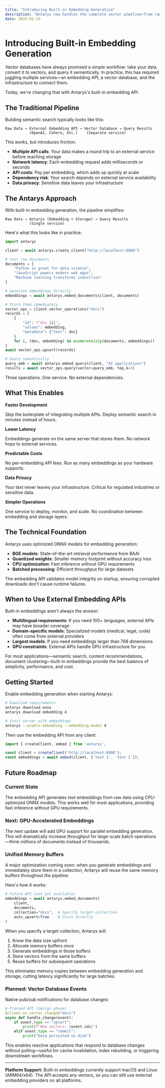 ```yaml
---
title: "Introducing Built-in Embedding Generation"
description: "Antarys now handles the complete vector pipeline—from raw text to searchable embeddings—without external dependencies."
date: 2025-01-15
---
```



# Introducing Built-in Embedding Generation

Vector databases have always promised a simple workflow: take your data, convert it to vectors, and query it semantically. In practice, this has required juggling multiple services—an embedding API, a vector database, and the infrastructure to connect them.

Today, we're changing that with Antarys's built-in embedding API.

## The Traditional Pipeline

Building semantic search typically looks like this:

```
Raw Data → External Embedding API → Vector Database → Query Results
           (OpenAI, Cohere, etc.)    (Separate service)
```

This works, but introduces friction:
- **Multiple API calls**: Your data makes a round trip to an external service before reaching storage
- **Network latency**: Each embedding request adds milliseconds or seconds
- **API costs**: Pay per embedding, which adds up quickly at scale
- **Dependency risk**: Your search depends on external service availability
- **Data privacy**: Sensitive data leaves your infrastructure

## The Antarys Approach

With built-in embedding generation, the pipeline simplifies:

```
Raw Data → Antarys (Embedding + Storage) → Query Results
           (Single service)
```

Here's what this looks like in practice:

```python
import antarys

client = await antarys.create_client("http://localhost:8080")

# Your raw documents
documents = [
    "Python is great for data science",
    "JavaScript powers modern web apps",
    "Machine learning transforms industries"
]

# Generate embeddings directly
embeddings = await antarys.embed_documents(client, documents)

# Store them immediately
vector_ops = client.vector_operations("docs")
records = [
    {
        "id": f"doc_{i}",
        "values": embedding,
        "metadata": {"text": doc}
    }
    for i, (doc, embedding) in enumerate(zip(documents, embeddings))
]
await vector_ops.upsert(records)

# Query semantically
query_emb = await antarys.embed_query(client, "AI applications")
results = await vector_ops.query(vector=query_emb, top_k=5)
```

Three operations. One service. No external dependencies.

## What This Enables

**Faster Development**

Skip the boilerplate of integrating multiple APIs. Deploy semantic search in minutes instead of hours.

**Lower Latency**

Embeddings generate on the same server that stores them. No network hops to external services.

**Predictable Costs**

No per-embedding API fees. Run as many embeddings as your hardware supports.

**Data Privacy**

Your text never leaves your infrastructure. Critical for regulated industries or sensitive data.

**Simpler Operations**

One service to deploy, monitor, and scale. No coordination between embedding and storage layers.

## The Technical Foundation

Antarys uses optimized ONNX models for embedding generation:

- **BGE models**: State-of-the-art retrieval performance from BAAI
- **Quantized weights**: Smaller memory footprint without accuracy loss
- **CPU optimization**: Fast inference without GPU requirements
- **Batched processing**: Efficient throughput for large datasets

The embedding API validates model integrity on startup, ensuring corrupted downloads don't cause runtime failures.

## When to Use External Embedding APIs

Built-in embeddings aren't always the answer:

- **Multilingual requirements**: If you need 100+ languages, external APIs may have broader coverage
- **Domain-specific models**: Specialized models (medical, legal, code) often come from external providers
- **Largest models**: If you need embeddings larger than 768 dimensions
- **GPU constraints**: External APIs handle GPU infrastructure for you

For most applications—semantic search, content recommendations, document clustering—built-in embeddings provide the best balance of simplicity, performance, and cost.

## Getting Started

Enable embedding generation when starting Antarys:

```bash
# Download requirements
antarys download onnx
antarys download embedding 4

# Start server with embeddings
antarys --enable-embedding --embedding-model 4
```

Then use the embedding API from any client:

```typescript
import { createClient, embed } from 'antarys';

const client = createClient('http://localhost:8080');
const embeddings = await embed(client, ['text 1', 'text 2']);
```

## Future Roadmap

### Current State
The embedding API generates text embeddings from raw data using CPU-optimized ONNX models. This works well for most applications, providing fast inference without GPU requirements.

### Next: GPU-Accelerated Embeddings
The next update will add GPU support for parallel embedding generation. This will dramatically increase throughput for large-scale batch operations—think millions of documents instead of thousands.

### Unified Memory Buffers
A major optimization coming soon: when you generate embeddings and immediately store them in a collection, Antarys will reuse the same memory buffers throughout the pipeline.

Here's how it works:

```python
# Future API (not yet available)
embeddings = await antarys.embed_documents(
    client, 
    documents,
    collection="docs",  # Specify target collection
    auto_upsert=True    # Store directly
)
```

When you specify a target collection, Antarys will:
1. Know the data size upfront
2. Allocate memory buffers once
3. Generate embeddings in those buffers
4. Store vectors from the same buffers
5. Reuse buffers for subsequent operations

This eliminates memory copies between embedding generation and storage, cutting latency significantly for large batches.

### Planned: Vector Database Events
Native pub/sub notifications for database changes:

```python
# Planned API (design phase)
@client.on_vector_change("docs")
async def handle_change(event):
    if event.type == "upsert":
        print(f"New vectors: {event.ids}")
    elif event.type == "commit":
        print("Data persisted to disk")
```

This enables reactive applications that respond to database changes without polling—useful for cache invalidation, index rebuilding, or triggering downstream workflows.

---

**Platform Support:** Built-in embeddings currently support macOS and Linux (ARM64/x64). The API accepts any vectors, so you can still use external embedding providers on all platforms.